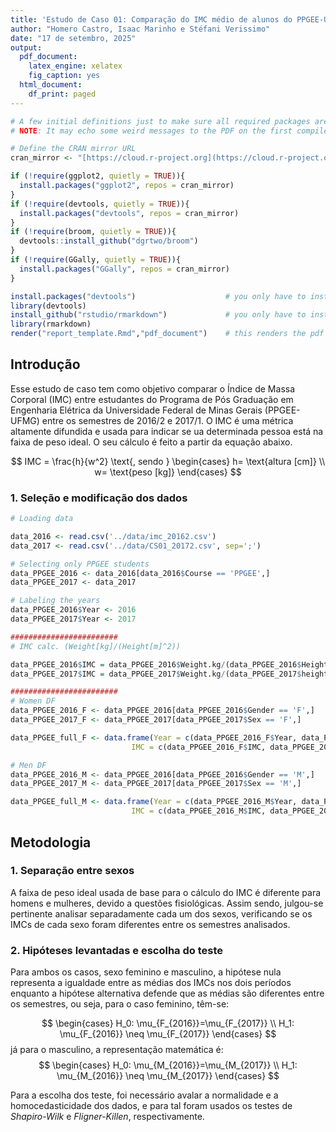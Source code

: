 ```yaml
---
title: 'Estudo de Caso 01: Comparação do IMC médio de alunos do PPGEE-UFMG ao longo de dois semestres'
author: "Homero Castro, Isaac Marinho e Stéfani Verissimo"
date: "17 de setembro, 2025"
output:
  pdf_document:
    latex_engine: xelatex
    fig_caption: yes
  html_document:
    df_print: paged
---
```


```r
# A few initial definitions just to make sure all required packages are installed. Change as needed.
# NOTE: It may echo some weird messages to the PDF on the first compile (package installation messages). Run twice and the problem will (hopefully) go away.

# Define the CRAN mirror URL
cran_mirror <- "[https://cloud.r-project.org](https://cloud.r-project.org)"

if (!require(ggplot2, quietly = TRUE)){
  install.packages("ggplot2", repos = cran_mirror)
}
if (!require(devtools, quietly = TRUE)){
  install.packages("devtools", repos = cran_mirror)
}
if (!require(broom, quietly = TRUE)){
  devtools::install_github("dgrtwo/broom")
}
if (!require(GGally, quietly = TRUE)){
  install.packages("GGally", repos = cran_mirror)
}
```


```r
install.packages("devtools")                    # you only have to install it once
library(devtools)
install_github("rstudio/rmarkdown")             # you only have to install it once
library(rmarkdown)
render("report_template.Rmd","pdf_document")    # this renders the pdf
```


## Introdução
Esse estudo de caso tem como objetivo comparar o Índice de Massa Corporal (IMC) entre estudantes do Programa de Pós Graduação em Engenharia Elétrica da Universidade Federal de Minas Gerais (PPGEE-UFMG) entre os semestres de 2016/2 e 2017/1. O IMC é uma métrica altamente difundida e usada para indicar se ua determinada pessoa está na faixa de peso ideal. O seu cálculo é feito a partir da equação abaixo.

$$
IMC = \frac{h}{w^2} \text{, sendo }
\begin{cases}
h= \text{altura [cm]} \\
w= \text{peso [kg]}
\end{cases}
$$

### 1. Seleção e modificação dos dados

```r
# Loading data

data_2016 <- read.csv('../data/imc_20162.csv')
data_2017 <- read.csv('../data/CS01_20172.csv', sep=';')

# Selecting only PPGEE students
data_PPGEE_2016 <- data_2016[data_2016$Course == 'PPGEE',]
data_PPGEE_2017 <- data_2017

# Labeling the years
data_PPGEE_2016$Year <- 2016
data_PPGEE_2017$Year <- 2017

########################
# IMC calc. (Weight[kg]/(Height[m]^2))

data_PPGEE_2016$IMC = data_PPGEE_2016$Weight.kg/(data_PPGEE_2016$Height.m**2)
data_PPGEE_2017$IMC = data_PPGEE_2017$Weight.kg/(data_PPGEE_2017$height.m**2)

########################
# Women DF
data_PPGEE_2016_F <- data_PPGEE_2016[data_PPGEE_2016$Gender == 'F',]
data_PPGEE_2017_F <- data_PPGEE_2017[data_PPGEE_2017$Sex == 'F',]

data_PPGEE_full_F <- data.frame(Year = c(data_PPGEE_2016_F$Year, data_PPGEE_2017_F$Year),
                           IMC = c(data_PPGEE_2016_F$IMC, data_PPGEE_2017_F$IMC))

# Men DF
data_PPGEE_2016_M <- data_PPGEE_2016[data_PPGEE_2016$Gender == 'M',]
data_PPGEE_2017_M <- data_PPGEE_2017[data_PPGEE_2017$Sex == 'M',]

data_PPGEE_full_M <- data.frame(Year = c(data_PPGEE_2016_M$Year, data_PPGEE_2017_M$Year),
                           IMC = c(data_PPGEE_2016_M$IMC, data_PPGEE_2017_M$IMC))
```

## Metodologia

### 1. Separação entre sexos

A faixa de peso ideal usada de base para o cálculo do IMC é diferente para homens e mulheres, devido a questões fisiológicas. Assim sendo, julgou-se pertinente analisar separadamente cada um dos sexos, verificando se os IMCs de cada sexo foram diferentes entre os semestres analisados.

### 2. Hipóteses levantadas e escolha do teste

Para ambos os casos, sexo feminino e masculino, a hipótese nula representa a igualdade entre as médias dos IMCs nos dois períodos enquanto a hipótese alternativa defende que as médias são diferentes entre os semestres, ou seja, para o caso feminino, têm-se:

$$
\begin{cases}
H_0: \mu_{F_{2016}}=\mu_{F_{2017}} \\
H_1: \mu_{F_{2016}} \neq \mu_{F_{2017}}
\end{cases}
$$
já para o masculino, a representação matemática é:
$$
\begin{cases}
H_0: \mu_{M_{2016}}=\mu_{M_{2017}} \\
H_1: \mu_{M_{2016}} \neq \mu_{M_{2017}}
\end{cases}
$$

Para a escolha dos teste, foi necessário avalar a normalidade e a homocedasticidade dos dados, e para tal foram usados os testes de _Shapiro-Wilk_ e _Fligner-Killen_, respectivamente.






<!-- ## Experimental design -->
<!-- A section detailing the experimental setup. This is the place where you will define your test hypotheses, e.g.: -->
<!-- $$\begin{cases} H_0: \mu = 10&\\H_1: \mu<10\end{cases}$$ -->

<!-- including the reasons behind your choices of the value for $H_0$ and the directionality (or not) of $H_1$.  -->

<!-- This is also the place where you should discuss (whenever necessary) your definitions of minimally relevant effects ($\delta^*$), sample size calculations, choice of power and significance levels, and any other relevant information about specificities in your data collection procedures. -->

<!-- ### Description of the data collection -->
<!-- Whenever needed, you can also include an (optional) subsection describing the actual data collection, how it was performed, any adaptations or unexpected events that may have occurred, etc. Subsections like this can also be used for the sample size calculations or any other aspect that requires a longer discussion. -->

<!-- ## Exploratory Data Analysis -->
<!-- The first step is to load and preprocess the data. For instance, -->
<!-- ```{r loaddata} -->
<!-- data(mtcars) -->
<!-- fc<-c(2,8:11) -->
<!-- for (i in 1:length(fc)){mtcars[,fc[i]]<-as.factor(mtcars[,fc[i]])} -->
<!-- levels(mtcars$am) <- c("Automatic","Manual") -->
<!-- ``` -->

<!-- To get an initial feel for the relationships between the relevant variables of your experiment it is frequently interesting to perform some preliminary (exploratory) analysis. This is frequently referred to as _getting a feel_ of your data, and can suggest procedures (such as outlier investigation or data transformations) to experienced experimenters. -->

<!-- ```{r pairs,fig.width=8,echo=TRUE,message=FALSE,fig.cap="Exploring the effect of car transmission on mpg values"} -->
<!-- library(GGally,quietly = T, warn.conflicts = F) # This is just me getting fancy. -->
<!--                                                 # There are much simpler ways ;-) -->
<!-- ggpairs(data=mtcars,columns=c(1,9),title="MPG by transmission type", -->
<!--         upper=list(combo="box"),lower=list(combo="facethist"), -->
<!--         diag=list(continuous="densityDiag",discrete="barDiag")) -->
<!-- ``` -->

<!-- Your preliminary analysis should be described together with the plots. In this example, two facts are immediately clear from the plots: first, **mpg** tends to correlate well with many of the other variables, most intensely with **drat** (positively) and **wt** (negatively). It is also clear that many of the variables are highly correlated (e.g., **wt** and **disp**). Second, it seems like manual transmission models present larger values of **mpg** than the automatic ones. In the next section a linear model will be fit to the data in order to investigate the significance and magnitude of this possible effect. -->

<!-- ## Statistical Analysis -->
<!-- Your statistical analysis should come here. This is the place where you should fit your statistical model, get the results of your significance test, your effect size estimates and confidence intervals. -->

<!-- ```{r fitmodel,results='hold'} -->
<!-- model<-aov(mpg~am*disp,data=mtcars) -->
<!-- summary(model) -->
<!-- ``` -->

<!-- ### Checking Model Assumptions -->
<!-- The assumptions of your test should also be validated, and possible effects of violations should also be explored. -->
<!-- ```{r resplots,fig.width=8,echo=TRUE,message=FALSE, fig.cap = "Residual plots for the anova model"} -->
<!-- par(mfrow=c(2,2), mai=.3*c(1,1,1,1)) -->
<!-- plot(model,pch=16,lty=1,lwd=2) -->
<!-- ``` -->

<!-- ### Conclusions and Recommendations -->
<!-- The discussion of your results, and the scientific/technical meaning of the effects detected, should be placed here. Always be sure to tie your results back to the original question of interest! -->